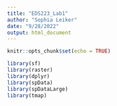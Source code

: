```yaml
---
title: "EDS223_Lab1"
author: "Sophia Leiker"
date: "9/28/2022"
output: html_document
---
```


```r
knitr::opts_chunk$set(echo = TRUE)

library(sf)
library(raster)
library(dplyr)
library(spData)
library(spDataLarge)
library(tmap)
```

